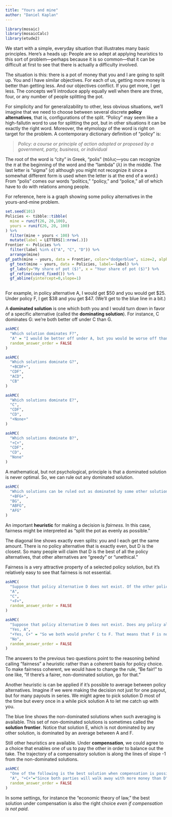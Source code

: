 ```yaml
---
title: "Yours and mine"
author: "Daniel Kaplan"
---
```


```r
library(mosaic)
library(mosaicCalc)
library(etude2)
```


We start with a simple, everyday situation that illustrates many basic principles. Here's a heads up: People are so adept at applying heuristics to this sort of problem---perhaps because it is so common---that it can be difficult at first to see that there is actually a difficulty involved.

The situation is this: there is a pot of money that you and I are going to split up. You and I have similar objectives. For each of us, getting more money is better than getting less. And our objectives conflict. If you get more, I get less. The concepts we'll introduce apply equally well when there are three, four, or any number of people splitting the pot.

For simplicity and for generalizability to other, less obvious situations,  we'll imagine that we need to choose between several discrete **policy alternatives**, that is, configurations of the split. "Policy" may seem like a high-fallutin word to use for splitting the pot, but in other situations it can be exactly the right word. Moreover, the etymology of the word is right on target for the problem. A contemporary dictionary definition of "policy" is: 

> *Policy: a course or principle of action adopted or proposed by a government, party, business, or individual*

The root of the word is "city" in Greek, "polis" (πόλις---you can recognize the $\pi$ at the beginning of the word and the "lambda" ($\lambda$) in the middle. The last letter is "sigma" ($\sigma$) although you might not recognize it since a somewhat different form is used when the letter is at the end of a word.) From "polis" comes our words "politics," "policy," and "police,"  all of which have to do with relations among people. 

For reference, here is a graph showing some policy alternatives in the yours-and-mine problem.

```r
set.seed(101)
Policies <- tibble::tibble(
  mine = runif(26, 20,100),
  yours = runif(26, 20, 100)
) %>% 
  filter(mine + yours < 100) %>%
  mutate(label = LETTERS[1:nrow(.)])
Frontier <- Policies %>%
  filter(label %in% c("A", "C", "D")) %>%
  arrange(mine)
gf_path(mine ~ yours, data = Frontier, color="dodgerblue", size=2, alpha=0.5) %>%
  gf_text(mine ~ yours, data = Policies, label=~label) %>%
  gf_labs(y="My share of pot ($)", x = "Your share of pot ($)") %>%
  gf_refine(coord_fixed()) %>%
  gf_abline(yintercept=0,slope=1)
  
```
For example, in policy alternative A, I would get $50 and you would get $25. Under policy F, I get $38 and you get $47. (We'll get to the blue line in a bit.)

A **dominated solution** is one which both you and I would turn down in favor of a specific alternative (called the **dominating solution**). For instance, C dominates G: we're both better off under C than G.

```r
askMC(
  "Which solution dominates F?",
  "A" = "I would be better off under A, but you would be worse off than under F.", "B", "+C+", "D", "E",
  random_answer_order = FALSE
)
```

```r
askMC(
  "Which solutions dominate G?",
  "+BCDF+",
  "CDF",
  "ACD",
  "CB"
)
```

```r
askMC(
  "Which solutions dominate E?",
  "C",
  "CDF",
  "CD",
  "+None+"
)
```

```r
askMC(
  "Which solutions dominate B?",
  "+C+",
  "CDF",
  "CD",
  "None"
)
```

A mathematical, but not psychological, principle is that a dominated solution is never optimal. So, we can rule out any dominated solution.

```r
askMC(
  "Which solutions can be ruled out as dominated by some other solution?",
  "+BFG+",
  "BG",
  "ABFG",
  "AFG"
)
```

An important **heuristic** for making a decision is *fairness*. In this case, fairness might be interpreted as "split the pot as evenly as possible." 

The diagonal line shows exactly even splits: you and I each get the same amount. There is no policy alternative that is exactly even, but D is the closest. So many people will claim that D is the best of all the policy alternatives, that other alternatives are "greedy" or "unethical." 

Fairness is a very attractive property of a selected policy solution, but it's relatively easy to see that fairness is not essential.

```r
askMC(
  "Suppose that policy alternative D does not exist. Of the other policy alternatives, which is the fairest?",
  "A",
  "C",
  "+F+", 
  random_answer_order = FALSE
)
```

```r
askMC(
  "Suppose that policy alternative D does not exist. Does any policy alternative dominate the fairest solution?",
  "Yes, A",
  "+Yes, C+" = "So we both would prefer C to F. That means that F is not the optimal solution for either of us.",
  "No", 
  random_answer_order = FALSE
)
```

The answers to the previous two questions point to the reasoning behind calling "fairness" a heuristic rather than a coherent basis for policy choice. To make fairness coherent, we would have to change the rule, "Be fair!" to one like, "If there's a fairer, non-dominated solution, go for that."

Another heuristic is can be applied if it's possible to average between policy alternatives. Imagine if we were making the decision not just for one payout, but for many payouts in series. We might agree to pick solution D most of the time but every once in a while pick solution A to let me catch up with you. 

The blue line shows the non-dominated solutions when such averaging is available. This set of non-dominated solutions is sometimes called the **solution frontier**. Notice that solution E, which is not dominated by any other solution, is dominated by an average between A and F.

Still other heuristics are available. Under **compensation**, we could agree to a choice that enables one of us to pay the other in order to balance out the take. The trajectory of a compensatory solution is along the lines of slope -1 from the non-dominated solutions.

```r
askMC(
  "One of the following is the best solution when compensation is possible. Which one?",
  "A", "+C+"="Since both parties will walk away with more money than D", "D", 
  random_answer_order = FALSE
)
```

In some settings, for instance the "economic theory of law," the best solution under compensation is also the right choice *even if compensation is not paid*.
